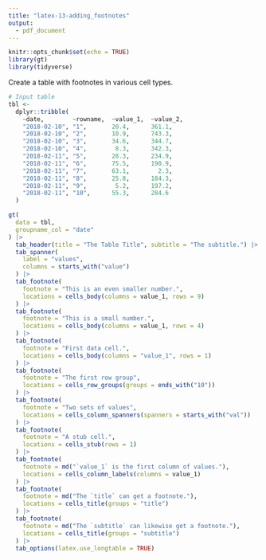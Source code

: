 ```yaml
---
title: "latex-13-adding_footnotes"
output: 
  - pdf_document
---
```


```r
knitr::opts_chunk$set(echo = TRUE)
library(gt)
library(tidyverse)
```

Create a table with footnotes in various cell types.

```r
# Input table
tbl <-
  dplyr::tribble(
    ~date,        ~rowname,  ~value_1,  ~value_2,
    "2018-02-10", "1",       20.4,      361.1,
    "2018-02-10", "2",       10.9,      743.3,
    "2018-02-10", "3",       34.6,      344.7,
    "2018-02-10", "4",        8.3,      342.3,
    "2018-02-11", "5",       28.3,      234.9,
    "2018-02-11", "6",       75.5,      190.9,
    "2018-02-11", "7",       63.1,        2.3,
    "2018-02-11", "8",       25.8,      184.3,
    "2018-02-11", "9",        5.2,      197.2,
    "2018-02-11", "10",      55.3,      284.6
  )
```

```r
gt(
  data = tbl,
  groupname_col = "date"
) |>
  tab_header(title = "The Table Title", subtitle = "The subtitle.") |>
  tab_spanner(
    label = "values",
    columns = starts_with("value")
  ) |>
  tab_footnote(
    footnote = "This is an even smaller number.",
    locations = cells_body(columns = value_1, rows = 9)
  ) |>
  tab_footnote(
    footnote = "This is a small number.",
    locations = cells_body(columns = value_1, rows = 4)
  ) |>
  tab_footnote(
    footnote = "First data cell.",
    locations = cells_body(columns = "value_1", rows = 1)
  ) |>
  tab_footnote(
    footnote = "The first row group",
    locations = cells_row_groups(groups = ends_with("10"))
  ) |>
  tab_footnote(
    footnote = "Two sets of values",
    locations = cells_column_spanners(spanners = starts_with("val"))
  ) |>
  tab_footnote(
    footnote = "A stub cell.",
    locations = cells_stub(rows = 1)
  ) |>
  tab_footnote(
    footnote = md("`value_1` is the first column of values."),
    locations = cells_column_labels(columns = value_1)
  ) |>
  tab_footnote(
    footnote = md("The `title` can get a footnote."),
    locations = cells_title(groups = "title")
  ) |>
  tab_footnote(
    footnote = md("The `subtitle` can likewise get a footnote."),
    locations = cells_title(groups = "subtitle")
  ) |>
  tab_options(latex.use_longtable = TRUE)
```
